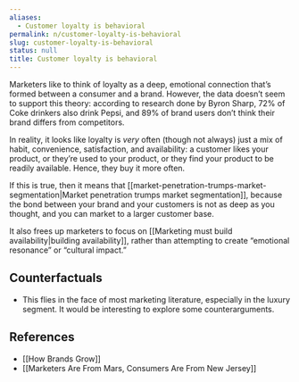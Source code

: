 ```yaml
---
aliases:
  - Customer loyalty is behavioral
permalink: n/customer-loyalty-is-behavioral
slug: customer-loyalty-is-behavioral
status: null
title: Customer loyalty is behavioral
---
```

Marketers like to think of loyalty as a deep, emotional connection that’s formed between a consumer and a brand. However, the data doesn’t seem to support this theory: according to research done by Byron Sharp, 72% of Coke drinkers also drink Pepsi, and 89% of brand users don’t think their brand differs from competitors.

In reality, it looks like loyalty is _very_ often (though not always) just a mix of habit, convenience, satisfaction, and availability: a customer likes your product, or they’re used to your product, or they find your product to be readily available. Hence, they buy it more often.

If this is true, then it means that [[market-penetration-trumps-market-segmentation|Market penetration trumps market segmentation]], because the bond between your brand and your customers is not as deep as you thought, and you can market to a larger customer base.

It also frees up marketers to focus on [[Marketing must build availability|building availability]], rather than attempting to create “emotional resonance” or “cultural impact.”

## Counterfactuals

- This flies in the face of most marketing literature, especially in the luxury segment. It would be interesting to explore some counterarguments.

## References

- [[How Brands Grow]]
- [[Marketers Are From Mars, Consumers Are From New Jersey]]
